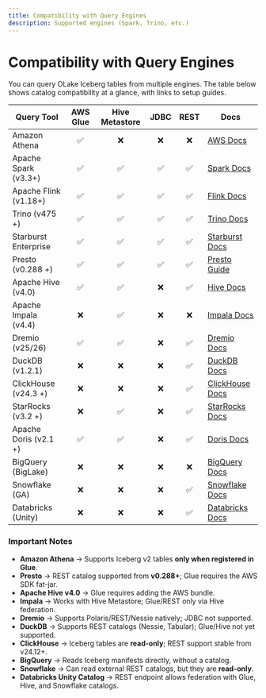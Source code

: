 ```yaml
---
title: Compatibility with Query Engines
description: Supported engines (Spark, Trino, etc.)
---
```


# Compatibility with Query Engines

You can query OLake Iceberg tables from multiple engines. The table below shows catalog compatibility at a glance, with links to setup guides.  

| Query Tool            | AWS Glue | Hive Metastore | JDBC | REST | Docs |
|-----------------------|:--------:|:--------------:|:----:|:----:|------|
| Amazon Athena         | ✅ | ❌ | ❌ | ❌ | [AWS Docs](https://docs.aws.amazon.com/athena/latest/ug/querying-iceberg.html) |
| Apache Spark (v3.3+)  | ✅ | ✅ | ✅ | ✅ | [Spark Docs](https://iceberg.apache.org/docs/latest/spark-configuration/) |
| Apache Flink (v1.18+) | ✅        | ✅              | ✅    | ✅    | [Flink Docs](https://iceberg.apache.org/docs/latest/flink-configuration/)                 |
| Trino (v475 +)        | ✅        | ✅              | ✅    | ✅    | [Trino Docs](https://trino.io/docs/current/object-storage/metastores.html)                |
| Starburst Enterprise  | ✅        | ✅              | ✅    | ✅    | [Starburst Docs](https://docs.starburst.io/latest/object-storage/metastores.html)         |
| Presto (v0.288 +)     | ✅        | ✅              | ✅    | ✅    | [Presto Guide](https://ibm.github.io/presto-iceberg-lab/lab-1/)                           |
| Apache Hive (v4.0)    | ✅        | ✅              | ❌    | ✅    | [Hive Docs](https://iceberg.apache.org/docs/latest/hive/)                                 |
| Apache Impala (v4.4)  | ❌        | ✅              | ❌    | ❌    | [Impala Docs](https://impala.apache.org/docs/build/html/topics/impala_iceberg.html)       |
| Dremio (v25/26)       | ✅        | ✅              | ❌    | ✅    | [Dremio Docs](https://docs.dremio.com/current/release-notes/version-260-release/)         |
| DuckDB (v1.2.1)       | ❌        | ❌              | ❌    | ✅    | [DuckDB Docs](https://duckdb.org/docs/stable/extensions/iceberg/overview.html)            |
| ClickHouse (v24.3 +)  | ❌        | ❌              | ❌    | ✅    | [ClickHouse Docs](https://clickhouse.com/docs/engines/table-engines/integrations/iceberg) |
| StarRocks (v3.2 +)    | ❌        | ✅              | ❌    | ✅    | [StarRocks Docs](https://docs.starrocks.io/docs/quick_start/iceberg/)                     |
| Apache Doris (v2.1 +) | ✅        | ✅              | ❌    | ✅    | [Doris Docs](https://doris.apache.org/docs/dev/lakehouse/best-practices/doris-iceberg)    |
| BigQuery (BigLake)    | ❌        | ❌              | ❌    | ❌    | [BigQuery Docs](https://cloud.google.com/bigquery/docs/iceberg-external-tables)           |
| Snowflake (GA)        | ❌        | ❌              | ❌    | ✅    | [Snowflake Docs](https://docs.snowflake.com/en/user-guide/tables-iceberg)                 |
| Databricks (Unity)    | ❌        | ❌              | ❌    | ✅    | [Databricks Docs](https://docs.databricks.com/external-access/iceberg)                    |

### Important Notes

- **Amazon Athena** → Supports Iceberg v2 tables **only when registered in Glue**.  
- **Presto** → REST catalog supported from **v0.288+**; Glue requires the AWS SDK fat-jar.  
- **Apache Hive v4.0** → Glue requires adding the AWS bundle.  
- **Impala** → Works with Hive Metastore; Glue/REST only via Hive federation.  
- **Dremio** → Supports Polaris/REST/Nessie natively; JDBC not supported.  
- **DuckDB** → Supports REST catalogs (Nessie, Tabular); Glue/Hive not yet supported.  
- **ClickHouse** → Iceberg tables are **read-only**; REST support stable from v24.12+.  
- **BigQuery** → Reads Iceberg manifests directly, without a catalog.  
- **Snowflake** → Can read external REST catalogs, but they are **read-only**.  
- **Databricks Unity Catalog** → REST endpoint allows federation with Glue, Hive, and Snowflake catalogs.  


